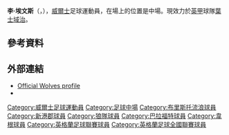 {{Otheruses|李·埃文斯}}
{{noteTA|G1=Football|G2=EPL|G3=FAcup
|1=zh-hans:埃文斯; zh-hk:伊雲斯;
}}
{{Infobox football biography
| name = 李·埃文斯<br />Lee Evans
| image= Lee Evans (Wolves).jpg
| caption = 
| fullname = Lee Evans<ref>{{cite web |url=https://www.efl.com/siteassets/efl-documents/efl-released-and-retained-list---2016-17.pdf |title=Club list of registered players: As at 20th May 2017 |publisher=The Football League |format=PDF |page=41 |accessdate=15 May 2018 |archive-date=2019-10-27 |archive-url=https://web.archive.org/web/20191027234304/https://www.efl.com/siteassets/efl-documents/efl-released-and-retained-list---2016-17.pdf |dead-url=no }}</ref>
| birth_date = {{birth date and age|1994|7|24|df=y}}
| birth_place = [[威爾斯|威爾斯]][[紐波特|紐波特]]
| height = 186 cm
| position = [[中場|中場]]
| currentclub = [[伊普斯维奇城足球俱乐部|葉士域治]]
| clubnumber = 8
| youthyears1 = | youthclubs1=Malpas FC
| youthyears2 = | youthclubs2=[[布里斯托尔流浪者足球俱乐部|布里斯托流浪]]
| youthyears3 = | youthclubs3= [[纽波特郡足球俱乐部|新港郡]]
| years1 = 2012–2013 | clubs1 = [[纽波特郡足球俱乐部|新港郡]]                   | caps1 = 25   | goals1= 3
| years2 = 2013–2018     | clubs2= [[伍尔弗汉普顿流浪足球俱乐部|狼隊]]   | caps2= 59   | goals2 = 3
| years3 = 2015–2016 | clubs3 = → [[布拉德福德城足球俱乐部|巴拉福特]] (loan)            | caps3= 37   | goals3= 4
| years4 = 2017–2018      | clubs4 = → [[威根竞技足球俱乐部|韋根]] (loan)            | caps4 = 20   | goals4 = 1
| years5 = 2018–2019 | clubs5 = [[谢菲尔德联足球俱乐部|錫菲聯]] | caps5 = 21 | goals5 = 2
| years6 = 2018    | clubs6 = → [[威根竞技足球俱乐部|韋根]] (loan)            | caps6 = 20 | goals6 = 0
| years7 = 2019–2021 | clubs7 = [[威根竞技足球俱乐部|韋根]]             | caps7 = 67 | goals7 = 5
| years8 = 2021–    | clubs8 = [[伊普斯维奇城足球俱乐部|葉士域治]]             | caps8 = 12 | goals8 = 3
| nationalyears1 = 2012
| nationalteam1 = Wales Semi-Pro
| nationalcaps1 = 2
| nationalgoals1 = 0
| nationalyears2 = 2013–2016
| nationalteam2 = [[威爾斯21歲以下足球代表隊|威爾斯U21]]
| nationalcaps2 = 13
| nationalgoals2 = 2
| nationalyears3 = 2017–
| nationalteam3 = [[威爾斯足球代表隊|威爾斯]]
| nationalcaps3 = 4
| nationalgoals3 = 0
| club-update = 23:35, 23 October 2021 (UTC)
| ntupdate = 21:53, 24 March 2019 (UTC)
}}

'''李·埃文斯'''（{{lang-en|'''Lee Evans'''}}，{{bd|1994年|7月24日}}），[[威爾士|威爾士]]足球運動員，在場上的位置是中場。現效力於[[英甲|英甲]]球隊[[伊普斯维奇城足球俱乐部|葉士域治]]。

== 參考資料 ==
{{Reflist}}

== 外部連結 ==
* [http://www.wolves.co.uk/team/player-profile/index.aspx?playerid=459942&tcmuri=634181 Official Wolves profile] {{Wayback|url=http://www.wolves.co.uk/team/player-profile/index.aspx?playerid=459942&tcmuri=634181 |date=20160303224151 }}
* {{soccerbase|64634}}

{{Authority control}}
{{DEFAULTSORT:Evans, Lee}}
[[Category:威爾士足球運動員|Category:威爾士足球運動員]]
[[Category:足球中場|Category:足球中場]]
[[Category:布里斯托流浪球員|Category:布里斯托流浪球員]]
[[Category:新港郡球員|Category:新港郡球員]]
[[Category:狼隊球員|Category:狼隊球員]]
[[Category:巴拉福特球員|Category:巴拉福特球員]]
[[Category:韋根球員|Category:韋根球員]]
[[Category:英格蘭足球聯賽球員|Category:英格蘭足球聯賽球員]]
[[Category:英格蘭足球全國聯賽球員|Category:英格蘭足球全國聯賽球員]]